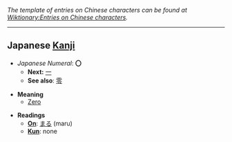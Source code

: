 ''The template of entries on Chinese characters can be found at [[Wiktionary:Entries on Chinese characters]].''

----

== Japanese [[Kanji]] ==

*''Japanese Numeral'': '''〇'''
**'''Next:''' [[一]]
**'''See also''': [[零]]

* '''Meaning'''
**[[Zero]]

*'''Readings'''
**'''[[On]]''': [[まる]] (maru)
**'''[[Kun]]''': none